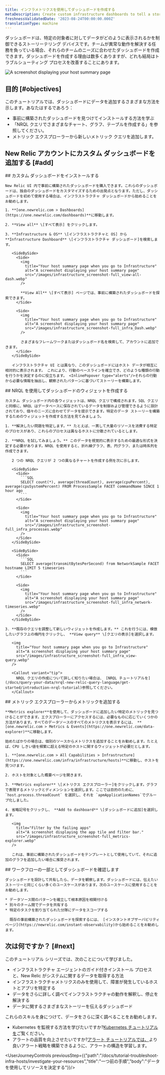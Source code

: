 ```yaml
---
title: インフラメトリクスを使用してダッシュボードを作成する
metaDescription: Create custom infrastructure dashboards to tell a story about your system.
freshnessValidatedDate: '2023-08-24T00:00:00.000Z'
translationType: machine
---
```


ダッシュボードは、特定の対象者に対してデータがどのように表示されるかを制御できるストーリーテリング デバイスです。チームが異常な動作を解決する任務を負っている場合、それらのチームのニーズに合わせたダッシュボードを作成できます。ダッシュボードを作成する理由は数多くありますが、どれも結局はトラブルシューティング プロセスを改善することにあります。

<img
  title="Your host summary page when you go to Infrastructure"
  alt="A screenshot displaying your host summary page"
  src="/images/infrastructure_screenshot-full_custom-dash.webp"
/>

## 目的 [#objectives]

このチュートリアルでは、ダッシュボードにデータを追加するさまざまな方法を示します。あなたはするであろう：

* 事前に構築されたダッシュボードを見つけてインストールする方法を学ぶ
* 「NRQL クエリでさまざまなチャート、グラフ、テーブルを作成する」を参照してください。
* メトリック エクスプローラーから新しいメトリック クエリを追加します。

## New Relic アカウントにカスタム ダッシュボードを追加する [#add]

<Steps>
  <Step>
    ## カスタム ダッシュボードをインストールする

    New Relic UI 内で事前に構築されたダッシュボードを購入できます。これらのダッシュボードは、独自のダッシュボードをカスタマイズするための出発点となります。ただし、ダッシュボードを初めて使用する場合は、インフラストラクチャ ダッシュボードから始めることをお勧めします。

    1. **[one.newrelic.com > Dashboards](https://one.newrelic.com/dashboards)**に移動します。

    2. **View all** \[すべて表示] をクリックします。

    3. **Infrastructure & OS** \[インフラストラクチャと OS] から **Infrastructure Dashboard** \[インフラストラクチャ ダッシュボード]を検索します。

       <SideBySide>
         <Side>
           <img
             title="Your host summary page when you go to Infrastructure"
             alt="A screenshot displaying your host summary page"
             src="/images/infrastructure_screenshot-full_view-all-dash.webp"
           />

           **View All** \[すべて表示] ページでは、事前に構築されたダッシュボードを探索できます。
         </Side>

         <Side>
           <img
             title="Your host summary page when you go to Infrastructure"
             alt="A screenshot displaying your host summary page"
             src="/images/infrastructure_screenshot-full_infra_Dash.webp"
           />

           さまざまなフレームワークまたはダッシュボード名を検索して、アカウントに追加できます。
         </Side>
       </SideBySide>

       インフラストラクチャ UI とは異なり、このダッシュボードにはホスト データが相互に相対的に表示されます。 これにより、行動のベースラインを確立でき、どのような種類の行動を行うかを決定するのに役立ちます。 <InlinePopover type="alerts"/>それらの行動から必要な情報を抽出し、観察されたパターンに基づいてストーリーを構築します。
  </Step>

  <Step>
    ## NRQL を使用してダッシュボードのウィジェットを作成する

    カスタム ダッシュボード内の各ウィジェットは、NRQL クエリで構成されます。SQL クエリと同様に、NRQL はデータベースに保存されているデータを制御および管理できるように設計されており、個々のニーズに合わせてデータを提示できます。特定のデータ ストーリーを構築するためのウィジェットを作成する方法を見てみましょう。

    1. **解決したい問題を特定します。** たとえば、一貫して大量のリソースを消費する特定のプロセスがあり、これらのプロセスは異なるホストに分散されているとします。

    2. **NRQL を試してみましょう。** このデータを視覚的に表示するための最適な形式を決定する必要があります。NRQL を使用すると、折れ線グラフ、表、円グラフ、または時系列を作成できます。

       2 つの NRQL クエリが 2 つの異なるチャートを作成する例を次に示します。

       <SideBySide>
         <Side>
           ```SQL
           SELECT count(*), average(threadCount), average(cpuPercent), average(cpuSystemPercent) FROM ProcessSample FACET commandName SINCE 1 hour ago
           ```
         </Side>

         <Side>
           <img
             title="Your host summary page when you go to Infrastructure"
             alt="A screenshot displaying your host summary page"
             src="/images/infrastructure_screenshot-full_infra_processes.webp"
           />
         </Side>
       </SideBySide>

       <SideBySide>
         <Side>
           ```SQL
           SELECT average(transmitBytesPerSecond) from NetworkSample FACET hostname LIMIT 5 timeseries
           ```
         </Side>

         <Side>
           <img
             title="Your host summary page when you go to Infrastructure"
             alt="A screenshot displaying your host summary page"
             src="/images/infrastructure_screenshot-full_infra_network-timeseries.webp"
           />
         </Side>
       </SideBySide>

    3. **既存のクエリを調整して新しいウィジェットを作成します。** これを行うには、模倣したいグラフ上の楕円をクリックし、 **View query** \[クエリの表示]を選択します。

       <img
         title="Your host summary page when you go to Infrastructure"
         alt="A screenshot displaying your host summary page"
         src="/images/infrastructure_screenshot-full_infra_view-query.webp"
       />

       <Callout variant="tip">
         NRQL クエリの作成について詳しく知りたい場合は、 [NRQL チュートリアルを](/docs/query-your-data/nrql-new-relic-query-language/get-started/introduction-nrql-tutorial)参照してください。
       </Callout>
  </Step>

  <Step>
    ## メトリック エクスプローラーからメトリックを追加する

    **Metrics explorer**を使用して、ダッシュボードに追加したい特定のメトリックを見つけることができます。エクスプローラーにアクセスするには、必要なものに応じていくつかの方法があります。すべてのデータソースのすべてのメトリクスを表示するには、 **[one.newrelic.com > Metrics & Events](https://one.newrelic.com/data-explorer)**に移動します。

    始めたばかりの場合は、個別のソースからメトリクスを追加することをお勧めします。たとえば、CPU しきい値を頻繁に超える特定のホストに関するウィジェットが必要だとします。

    1. **[one.newrelic.com > All Capabilities > Infrastructure](https://one.newrelic.com/infra/infrastructure/hosts)**に移動し、ホストを見つけます。

    2. ホストを対象とした概要ページを開きます。

    3. **Metrics explorer** \[メトリクス エクスプローラー]をクリックします。グラフで表現するメトリックとディメンションを選択します。ここでは目的のために、 `host.process.threadCount` を選択し、それを `apmApplicationNames`でグループ化しました。

    4. 省略記号をクリックし、 **Add to dashboard** \[ダッシュボードに追加]を選択します。

       <img
         title="Filter by the failing apps"
         alt="A screenshot displaying the app tile and filter bar."
         src="/images/infrastructure_screenshot-full_metrics-explorer.webp"
       />

       これは、事前に構築されたダッシュボードをテンプレートとして使用していて、それに追加のグラフを追加したい場合に推奨されます。
  </Step>

  <Step>
    ## ワークフローの一部としてダッシュボードを確認します

    ダッシュボードを設計して共有したら、データを観察します。ダッシュボードには、伝えたいストーリーと同じくらい多くのユースケースがあります。次のユースケースに使用することをお勧めします。

    * データソース間のパターンを確立して根本原因を相関付ける
    * 別々のチーム間でデータを共有する
    * 特定のタスクを割り当てられた分隊にデータをスコープする

      既存の事前構築されたダッシュボードを探索するには、 [インスタントオブザーバビリティページ](https://newrelic.com/instant-observability)から始めることをお勧めします。
  </Step>
</Steps>

## 次は何ですか？ [#next]

このチュートリアル シリーズでは、次のことについて学びました。

* インフラストラクチャ エージェントのガイド付きインストール プロセスと、New Relic がシステムに関するデータを取得する方法
* インフラストラクチャメトリクスのみを使用して、障害が発生しているホストとアプリを特定する
* データをさらに詳しく調べてインフラストラクチャの動作を解釈し、停止を解決する
* データに関するさまざまなストーリーを伝えるダッシュボード

これらのスキルを身につけて、データをさらに深く調べることをお勧めします。

* Kubernetes を監視する方法を学びたいですか?[Kubernetes チュートリアルを](/docs/tutorial-create-alerts/create-new-relic-alerts)ご覧ください。
* アラートの品質を向上させたいですか?[アラート チュートリアルでは、](/docs/tutorial-create-alerts/create-new-relic-alerts)より良いアラート戦略を構築できるように、アラートの構造を学習します。

<UserJourneyControls previousStep={{"path":"/docs/tutorial-troubleshoot-infra-hosts/investigate-your-resources","title":"一つ前の手順","body":"データを使用してリソースを決定する"}}/>
